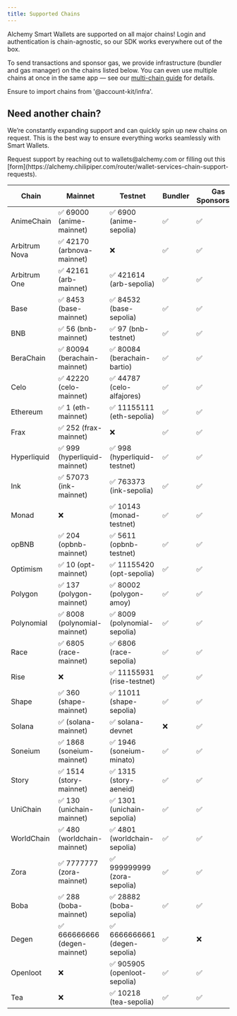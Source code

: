 ```yaml
---
title: Supported Chains
---
```


Alchemy Smart Wallets are supported on all major chains! Login and authentication is chain-agnostic, so our SDK works everywhere out of the box.

To send transactions and sponsor gas, we provide infrastructure (bundler and gas manager) on the chains listed below. You can even use multiple chains at once in the same app — see our [multi-chain guide](/wallets/recipes/multi-chain-setup) for details.

Ensure to import chains from '@account-kit/infra'.

## Need another chain?

We’re constantly expanding support and can quickly spin up new chains on request. This is the best way to ensure everything works seamlessly with Smart Wallets.

<Info>
  Request support by reaching out to wallets@alchemy.com or filling out this
  [form](https://alchemy.chilipiper.com/router/wallet-services-chain-support-requests).
</Info>

<StickyTable>

| Chain         | Mainnet                      | Testnet                       | Bundler | Gas Sponsorship |
| ------------- | ---------------------------- | ----------------------------- | ------- | --------------- |
| AnimeChain    | ✅ 69000 (anime-mainnet)     | ✅ 6900 (anime-sepolia)       | ✅      | ✅              |
| Arbitrum Nova | ✅ 42170 (arbnova-mainnet)   | ❌                            | ✅      | ✅              |
| Arbitrum One  | ✅ 42161 (arb-mainnet)       | ✅ 421614 (arb-sepolia)       | ✅      | ✅              |
| Base          | ✅ 8453 (base-mainnet)       | ✅ 84532 (base-sepolia)       | ✅      | ✅              |
| BNB           | ✅ 56 (bnb-mainnet)          | ✅ 97 (bnb-testnet)           | ✅      | ✅              |
| BeraChain     | ✅ 80094 (berachain-mainnet) | ✅ 80084 (berachain-bartio)   | ✅      | ✅              |
| Celo          | ✅ 42220 (celo-mainnet)      | ✅ 44787 (celo-alfajores)     | ✅      | ✅              |
| Ethereum      | ✅ 1 (eth-mainnet)           | ✅ 11155111 (eth-sepolia)     | ✅      | ✅              |
| Frax          | ✅ 252 (frax-mainnet)        | ❌                            | ✅      | ✅              |
| Hyperliquid   | ✅ 999 (hyperliquid-mainnet) | ✅ 998 (hyperliquid-testnet)  | ✅      | ✅              |
| Ink           | ✅ 57073 (ink-mainnet)       | ✅ 763373 (ink-sepolia)       | ✅      | ✅              |
| Monad         | ❌                           | ✅ 10143 (monad-testnet)      | ✅      | ✅              |
| opBNB         | ✅ 204 (opbnb-mainnet)       | ✅ 5611 (opbnb-testnet)       | ✅      | ✅              |
| Optimism      | ✅ 10 (opt-mainnet)          | ✅ 11155420 (opt-sepolia)     | ✅      | ✅              |
| Polygon       | ✅ 137 (polygon-mainnet)     | ✅ 80002 (polygon-amoy)       | ✅      | ✅              |
| Polynomial    | ✅ 8008 (polynomial-mainnet) | ✅ 8009 (polynomial-sepolia)  | ✅      | ✅              |
| Race          | ✅ 6805 (race-mainnet)       | ✅ 6806 (race-sepolia)        | ✅      | ✅              |
| Rise          | ❌                           | ✅ 11155931 (rise-testnet)    | ✅      | ✅              |
| Shape         | ✅ 360 (shape-mainnet)       | ✅ 11011 (shape-sepolia)      | ✅      | ✅              |
| Solana        | ✅ (solana-mainnet)          | ✅ solana-devnet              | ❌      | ✅              |
| Soneium       | ✅ 1868 (soneium-mainnet)    | ✅ 1946 (soneium-minato)      | ✅      | ✅              |
| Story         | ✅ 1514 (story-mainnet)      | ✅ 1315 (story-aeneid)        | ✅      | ✅              |
| UniChain      | ✅ 130 (unichain-mainnet)    | ✅ 1301 (unichain-sepolia)    | ✅      | ✅              |
| WorldChain    | ✅ 480 (worldchain-mainnet)  | ✅ 4801 (worldchain-sepolia)  | ✅      | ✅              |
| Zora          | ✅ 7777777 (zora-mainnet)    | ✅ 999999999 (zora-sepolia)   | ✅      | ✅              |
| Boba          | ✅ 288 (boba-mainnet)        | ✅ 28882 (boba-sepolia)       | ✅      | ✅              |
| Degen         | ✅ 666666666 (degen-mainnet) | ✅ 6666666661 (degen-sepolia) | ✅      | ❌              |
| Openloot      | ❌                           | ✅ 905905 (openloot-sepolia)  | ✅      | ✅              |
| Tea           | ❌                           | ✅ 10218 (tea-sepolia)        | ✅      | ✅              |

</StickyTable>
